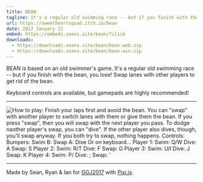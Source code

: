 ```yaml
---
title: BEAN
tagline: It's a regular old swimming race -- but if you finish with the bean, you lose!
url: https://sweetheartsquad.itch.io/bean
date: 2017 January 22
embed: https://embeds.seans.site/bean/?click
downloads:
  - https://downloads.seans.site/bean/bean-web.zip
  - https://downloads.seans.site/bean/bean-win.zip
---
```


BEAN is based on an old swimmer's game. It's a regular old swimming race -- but if you finish with the bean, you lose! Swap lanes with other players to get rid of the bean.

Keyboard controls are available, but gamepads are highly recommended!

---

![
How to play:
Finish your laps first and avoid the bean.
You can "swap" with another player to switch lanes with them or give them the bean. If you press "swap", then you will swap with the next player you pass. To dodge naother player's swap, you can "dive". If the other player also dives, though, you'll swap anyway. If you both try to swap, nothing happens.
Controls:
Bumpers: Swim
B: Swap
A: Dive
Or on keyboard...
Player 1:
Swim: Q/W
Dive: A
Swap: S
Player 2:
Swim: R/T
Dive: F
Swap: G
Player 3:
Swim: U/I
Dive: J
Swap: K
Player 4:
Swim: P/
Dive: ;
Swap: '
](./bean-howto.png)

---

Made by Sean, Ryan & Ian for [GGJ2017](http://globalgamejam.org/) with [Pixi.js](http://www.pixijs.com/).
